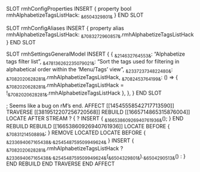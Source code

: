 SLOT rmhConfigProperties
    INSERT {
        property bool rmhAlphabetizeTagsListHack: ~&6504329801&~
    }
END SLOT

SLOT rmhConfigAliases
    INSERT {
        property alias rmhAlphabetizeTagsListHack: ~&7083272960857&~.rmhAlphabetizeTagsListHack
    }
END SLOT

SLOT rmhSettingsGeneralModel
    INSERT {
        {
            ~&214632764553&~: "Alphabetize tags filter list",
            ~&478136262235079021&~: "Sort the tags used for filtering in alphabetical order within the 'Menu/Tags' view",
            ~&233723734822480&~: ~&7082020628281&~.rmhAlphabetizeTagsListHack,
            ~&7082453764199&~: () => { ~&7082020628281&~.rmhAlphabetizeTagsListHack = !~&7082020628281&~.rmhAlphabetizeTagsListHack },
        },
    }
END SLOT

;   Seems like a bug on rM's end.
AFFECT [[14545558542717713590]]
    TRAVERSE [[3819512207256720568]]
        REBUILD [[1665714865315876004]]
            LOCATE AFTER STREAM ? { ?
            INSERT {
                ~&16653860926940761936&~();
            }
        END REBUILD
        REBUILD [[16653860926940761936]]
            LOCATE BEFORE { ~&7083121450889&~; }
            REMOVE LOCATED
            LOCATE BEFORE { ~&233694067165438&~.~&254548759509949624&~ }
            INSERT { ~&7082020628281&~.rmhAlphabetizeTagsListHack ? ~&233694067165438&~.~&254548759509949624&~(~&6504329801&~).~&6504290513&~() : }
        END REBUILD
    END TRAVERSE
END AFFECT
